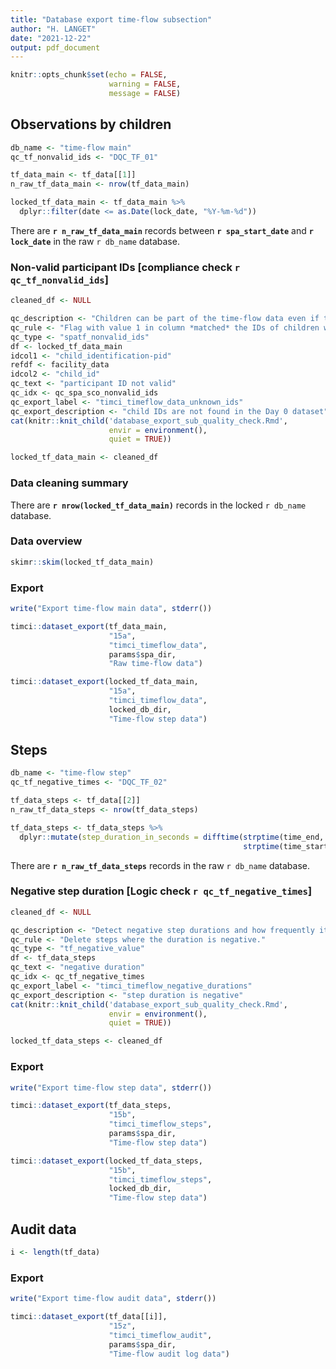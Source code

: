 ```yaml
---
title: "Database export time-flow subsection"
author: "H. LANGET"
date: "2021-12-22"
output: pdf_document
---
```


```r
knitr::opts_chunk$set(echo = FALSE,
                      warning = FALSE,
                      message = FALSE)
```

## Observations by children

```r
db_name <- "time-flow main"
qc_tf_nonvalid_ids <- "DQC_TF_01"
```

```r
tf_data_main <- tf_data[[1]]
n_raw_tf_data_main <- nrow(tf_data_main)
```

```r
locked_tf_data_main <- tf_data_main %>%
  dplyr::filter(date <= as.Date(lock_date, "%Y-%m-%d"))
```

There are **`r n_raw_tf_data_main`** records between **`r spa_start_date`** and **`r lock_date`** in the raw `r db_name` database.

### Non-valid participant IDs [compliance check `r qc_tf_nonvalid_ids`]

```r
cleaned_df <- NULL
```

```r
qc_description <- "Children can be part of the time-flow data even if they have not been enrolled in the RCT/LS and are not on their Day 0 visit."
qc_rule <- "Flag with value 1 in column *matched* the IDs of children who are found in the locked Day 0 database."
qc_type <- "spatf_nonvalid_ids"
df <- locked_tf_data_main
idcol1 <- "child_identification-pid"
refdf <- facility_data
idcol2 <- "child_id"
qc_text <- "participant ID not valid"
qc_idx <- qc_spa_sco_nonvalid_ids
qc_export_label <- "timci_timeflow_data_unknown_ids"
qc_export_description <- "child IDs are not found in the Day 0 dataset"
cat(knitr::knit_child('database_export_sub_quality_check.Rmd',
                      envir = environment(),
                      quiet = TRUE))
```

```r
locked_tf_data_main <- cleaned_df
```

### Data cleaning summary

There are **`r nrow(locked_tf_data_main)`** records in the locked `r db_name` database.

### Data overview

```r
skimr::skim(locked_tf_data_main)
```

### Export

```r
write("Export time-flow main data", stderr())
```

```r
timci::dataset_export(tf_data_main,
                      "15a",
                      "timci_timeflow_data",
                      params$spa_dir,
                      "Raw time-flow data")
```

```r
timci::dataset_export(locked_tf_data_main,
                      "15a",
                      "timci_timeflow_data",
                      locked_db_dir,
                      "Time-flow step data")
```

## Steps

```r
db_name <- "time-flow step"
qc_tf_negative_times <- "DQC_TF_02"
```

```r
tf_data_steps <- tf_data[[2]]
n_raw_tf_data_steps <- nrow(tf_data_steps)
```

```r
tf_data_steps <- tf_data_steps %>%
  dplyr::mutate(step_duration_in_seconds = difftime(strptime(time_end, "%Y-%m-%d %H:%M:%S"),
                                                    strptime(time_start, "%Y-%m-%d %H:%M:%S")))
```

There are **`r n_raw_tf_data_steps`** records in the raw `r db_name` database.

### Negative step duration [Logic check `r qc_tf_negative_times`]

```r
cleaned_df <- NULL
```

```r
qc_description <- "Detect negative step durations and how frequently it happened for a given time-flow observation to assess the quality of the whole time-flow record."
qc_rule <- "Delete steps where the duration is negative."
qc_type <- "tf_negative_value"
df <- tf_data_steps
qc_text <- "negative duration"
qc_idx <- qc_tf_negative_times
qc_export_label <- "timci_timeflow_negative_durations"
qc_export_description <- "step duration is negative"
cat(knitr::knit_child('database_export_sub_quality_check.Rmd',
                      envir = environment(),
                      quiet = TRUE))
```

```r
locked_tf_data_steps <- cleaned_df
```

### Export

```r
write("Export time-flow step data", stderr())
```

```r
timci::dataset_export(tf_data_steps,
                      "15b",
                      "timci_timeflow_steps",
                      params$spa_dir,
                      "Time-flow step data")
```

```r
timci::dataset_export(locked_tf_data_steps,
                      "15b",
                      "timci_timeflow_steps",
                      locked_db_dir,
                      "Time-flow step data")
```

## Audit data

```r
i <- length(tf_data)
```

### Export

```r
write("Export time-flow audit data", stderr())
```

```r
timci::dataset_export(tf_data[[i]],
                      "15z",
                      "timci_timeflow_audit",
                      params$spa_dir,
                      "Time-flow audit log data")
```
